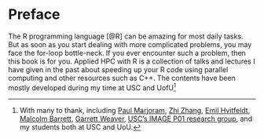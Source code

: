 # Preface {.unnumbered}

The R programming language [@R] can be amazing for most daily tasks. But as soon as you start dealing with more complicated problems, you may face the for-loop bottle-neck. If you ever encounter such a problem, then this book is for you. Applied HPC with R is a collection of talks and lectures I have given in the past about speeding up your R code using parallel computing and other resources such as C++. The contents have been mostly developed during my time at USC and UofU[^thanksto]

[^thanksto]: With many to thank, including [Paul Marjoram](https://keck.usc.edu/faculty-search/paul-marjoram/), [Zhi Zhang](https://zhiyang.netlify.app/){target="_blank"}, [Emil Hvitfeldt](https://www.emilhvitfeldt.com/){target="_blank"}, [Malcolm Barrett](https://malco.io/){target="_blank"}, [Garrett Weaver](https://www.linkedin.com/in/gmwusc/){target="_blank"}, [USC's IMAGE P01 research group](https://p01.uscbiostatistics.org/){target="_target"}, and my students both at USC and UoU.